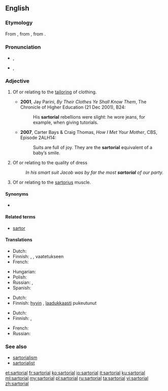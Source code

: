 {{was wotd|2009|November|30}}
==English==

===Etymology===
From {{etyl|NL.|en}} {{term|sartorius||pertaining to a tailor|lang=la}}, from {{etyl|LL.|en}} {{term|sartor||tailor|la}}, from {{etyl|la|en}} {{term|sarcire||to patch, mend|lang=la}}.

===Pronunciation===
* {{a|UK}} {{IPA|/sɑːˈtɔː.ɹi.əl/}}, {{X-SAMPA|/sA:tO:.r\i.@l/}}
* {{a|US}} {{IPA|/sɑɹˈtɔɹ.i.əl/}}, {{X-SAMPA|/sAr\"tOr\.i.@l/}}

===Adjective===
{{en-adj|more|-}}

# {{context|not comparable|lang=en}} Of or relating to the [[tailor]]ing of clothing.
#* '''2001''', Jay Parini, ''By Their Clothes Ye Shall Know Them'', The Chronicle of Higher Education (21 Dec 2001), B24:
#*: His '''sartorial''' rebellions were slight: he wore jeans, for example, when giving tutorials.
#* '''2007''', Carter Bays & Craig Thomas, ''How I Met Your Mother'', CBS, Episode 2ALH14:
#*: Suits are full of joy. They are the '''sartorial''' equivalent of a baby’s smile.
# Of or relating to the quality of dress
#: ''In his smart suit Jacob was by far the most '''sartorial''' of our party.''
# {{context|anatomy|lang=en}} Of or relating to the [[sartorius]] muscle.

====Synonyms====
* {{sense|pertaining to clothing}} {{l|en|vestiary}}

====Related terms====
* [[sartor]]

====Translations====
{{trans-top|of or relating to tailoring or clothing}}
* Dutch: {{t+|nl|kleermakers|alt=kleermakers-}}
* Finnish: {{t-|fi|pukeutuminen|alt=pukeutumis-}}, {{t+|fi|vaatetus|alt=vaatetukseen}}  {{t-|fi|liittyvä}}, vaatetukseen {{t-|fi|kohdistuva}}
* French: {{t+|fr|vestimentaire}}
{{trans-mid}}
* Hungarian: {{t-|hu|szabászati}}
* Polish: {{t+|pl|krawiecki}}
* Russian: {{t+|ru|портновский|tr=portnóvskij}},  {{t+|ru|портняжный|tr=portnjážnyi}}
* Spanish: {{t-|es|sartorial}}
{{trans-bottom}}

{{trans-top|of or relating to quality of dress}}
* Dutch: {{t-|nl|vestimentaire}}
* Finnish: [[hyvin#Finnish|hyvin]]  {{t-|fi|pukeutunut}}, [[laadukkaasti#Finnish|laadukkaasti]]  pukeutunut
{{trans-mid}}
{{trans-bottom}}

{{trans-top|anatomy: of sartorius}}
* Dutch: {{t-|nl|kleermakerspier|alt=betreffende de kleermakerspier}}
* Finnish: {{t-|fi|räätälinlihas|alt=räätälinlihas-}},  {{t-|fi|räätälinlihas|alt=räätälinlihakseen}} {{t-|fi|liittyvä}}
{{trans-mid}}
* French: {{t-|fr|muscle couturier|alt=concernant le muscle couturier}}
* Russian: {{t+|ru|портняжный}}
{{trans-bottom}}

===See also===
* [[sartorialism]]
* [[sartorialist]]

[[et:sartorial]]
[[fr:sartorial]]
[[ko:sartorial]]
[[io:sartorial]]
[[it:sartorial]]
[[ku:sartorial]]
[[ml:sartorial]]
[[my:sartorial]]
[[pl:sartorial]]
[[ru:sartorial]]
[[ta:sartorial]]
[[vi:sartorial]]
[[zh:sartorial]]
